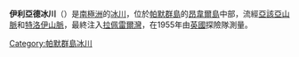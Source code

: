 {{coord|64|27|S|63|27|W|type:glacier_region:AQ_source:GNIS|display=title}}

'''伊利亞德冰川'''（{{lang-en|Iliad Glacier}}）是[[南極洲|南極洲]]的[[冰川|冰川]]，位於[[帕默群島|帕默群島]]的[[昂韋爾島|昂韋爾島]]中部，流經[[亞該亞山脈|亞該亞山脈]]和[[特洛伊山脈|特洛伊山脈]]，最終注入[[拉佩雷爾灣|拉佩雷爾灣]]，在1955年由[[英國|英國]]探險隊測量。

{{DEFAULTSORT:Iliad Glacier}}
[[Category:帕默群島冰川|Category:帕默群島冰川]]


{{PalmerArchipelago-geo-stub}}